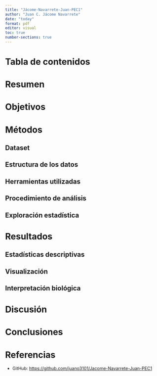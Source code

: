 ```yaml
---
title: "Jácome-Navarrete-Juan-PEC1"
author: "Juan C. Jácome Navarrete"
date: "today"
format: pdf
editor: visual
toc: true
number-sections: true
---
```



# Tabla de contenidos

::: {.contents}
:::

# Resumen

<!-- Breve resumen del análisis, el dataset, las herramientas utilizadas y los resultados más relevantes (aprox. 150 palabras). -->

# Objetivos

<!-- Objetivos generales y específicos del análisis. -->

# Métodos

## Dataset

<!-- Fuente y descripción del dataset seleccionado. -->

## Estructura de los datos

<!-- Número de muestras, variables, tipo de datos (metabolitos, intensidades, etc.). -->

## Herramientas utilizadas

<!-- R, Bioconductor, SummarizedExperiment, paquetes relevantes, entorno de trabajo. -->

## Procedimiento de análisis

<!-- Cómo se procesaron los datos: carga, limpieza, transformación, etc. -->

## Exploración estadística

<!-- Técnicas empleadas: PCA, clustering, boxplots, correlaciones, etc. -->

# Resultados

## Estadísticas descriptivas

<!-- Resumen de la distribución de datos, valores faltantes, outliers, etc. -->

## Visualización

<!-- Figuras con pies explicativos: PCA, gráficos de calor, boxplots, etc. -->

## Interpretación biológica

<!-- Qué se puede deducir biológicamente del análisis. -->

# Discusión

<!-- Reflexión crítica: limitaciones del estudio, posibles fuentes de error, sugerencias para trabajos futuros. -->

# Conclusiones

<!-- Resumen claro y conciso de los hallazgos clave. -->

# Referencias

<!-- Bibliografía (si aplica) y enlace al repositorio de GitHub -->

- GitHub: [https://github.com/juano3101/Jacome-Navarrete-Juan-PEC1](https://github.com/juano3101/Jacome-Navarrete-Juan-PEC1)
